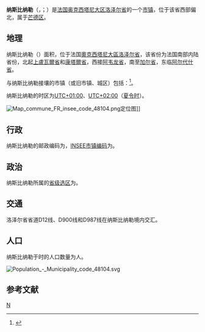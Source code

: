 {{noteTA|G1=法国地名}}
{{Infobox French commune}}
'''纳斯比纳勒'''（{{lang-fr|Nasbinals}}，{{IPA-fr|nasbinal}}；{{lang-oc|Las Binals}}）是[[法国|法国]][[奥克西塔尼大区|奥克西塔尼大区]][[洛泽尔省|洛泽尔省]]的一个[[市镇_(法国)|市镇]]，位于该省西部偏北，属于[[芒德区|芒德区]]。

== 地理 ==
纳斯比纳勒（{{wikidata|property|linked|P625}}）面积{{wikidata|properties|P2046}}，位于法国[[奧克西塔尼大區|奧克西塔尼大區]][[洛泽尔省|洛泽尔省]]，该省份为法国南部内陆省份，北起[[上盧瓦爾省|上盧瓦爾省]]和[[康塔爾省|康塔爾省]]，西接[[阿韦龙省|阿韦龙省]]，南至[[加尔省|加尔省]]，东临[[阿尔代什省|阿尔代什省]]。

与纳斯比纳勒接壤的市镇（或旧市镇、城区）包括：{{Wikidata|properties|linked|P47}}<ref name="geo">{{Cite web|url=https://www.geoportail.gouv.fr/carte|title=Carte|accessdate=2020-03-22|author=Géoportail|language=fr|publisher=Géoportail|archive-date=2017-01-29|archive-url=https://web.archive.org/web/20170129154129/https://www.geoportail.gouv.fr/carte/|dead-url=no}}</ref>。

纳斯比纳勒的时区为[[UTC+01:00|UTC+01:00]]、[[UTC+02:00|UTC+02:00]]（[[夏时制|夏令时]]）。

[[File:Map_commune_FR_insee_code_48104.png|thumb]]定位图]]{{Clear|left}}
== 行政 ==
纳斯比纳勒的邮政编码为{{wikidata|properties|P281}}，[[法国国家统计与经济研究所|INSEE市镇编码]]为{{wikidata|properties|P374}}。

== 政治 ==
纳斯比纳勒所属的[[縣_(法國)|省级选区]]为{{WikidataLink|{{wikidata|properties|raw|best||P7938}}}}。

== 交通 ==
洛泽尔省省道D12线、D900线和D987线在纳斯比纳勒境内交汇。

== 人口 ==
纳斯比纳勒于{{wikidata|qualifier|P1082|P585}}时的人口数量为{{wikidata|property|raw|P1082}}人。

[[File:Population_-_Municipality_code_48104.svg|thumb]]{{Clear|left}}
== 参考文献 ==
{{Reflist}}

{{洛澤爾省市鎮}}
[[Category:洛泽尔省市镇|N]]